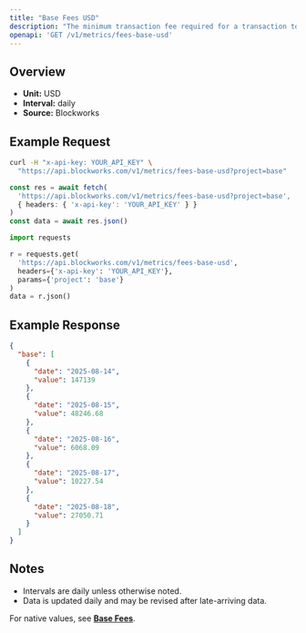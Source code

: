 ```yaml
---
title: "Base Fees USD"
description: "The minimum transaction fee required for a transaction to be included in a block"
openapi: 'GET /v1/metrics/fees-base-usd'
---
```


## Overview

- **Unit:** USD
- **Interval:** daily
- **Source:** Blockworks

## Example Request

<CodeGroup>

```bash cURL
curl -H "x-api-key: YOUR_API_KEY" \
  "https://api.blockworks.com/v1/metrics/fees-base-usd?project=base"
```

```typescript TypeScript
const res = await fetch(
  'https://api.blockworks.com/v1/metrics/fees-base-usd?project=base',
  { headers: { 'x-api-key': 'YOUR_API_KEY' } }
)
const data = await res.json()
```

```python Python
import requests

r = requests.get(
  'https://api.blockworks.com/v1/metrics/fees-base-usd',
  headers={'x-api-key': 'YOUR_API_KEY'},
  params={'project': 'base'}
)
data = r.json()
```

</CodeGroup>

## Example Response

```json
{
  "base": [
    {
      "date": "2025-08-14",
      "value": 147139
    },
    {
      "date": "2025-08-15",
      "value": 48246.68
    },
    {
      "date": "2025-08-16",
      "value": 6068.09
    },
    {
      "date": "2025-08-17",
      "value": 10227.54
    },
    {
      "date": "2025-08-18",
      "value": 27050.71
    }
  ]
}
```

## Notes
- Intervals are daily unless otherwise noted.
- Data is updated daily and may be revised after late-arriving data.


<Note>For native values, see **[Base Fees](./fees-base)**.</Note>